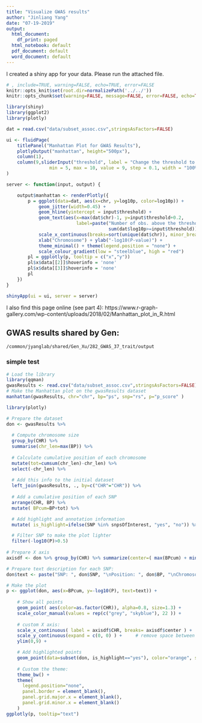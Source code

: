 ```yaml
---
title: "Visualize GWAS results"
author: "Jinliang Yang"
date: "07-19-2019"
output:
  html_document:
    df_print: paged
  html_notebook: default
  pdf_document: default
  word_document: default
---
```


I created a shiny app for your data. Please run the attached file.
 

 
```r
# , include=TRUE, warning=FALSE, echo=TRUE, error=FALSE
knitr::opts_knit$set(root.dir=normalizePath('../../'))
knitr::opts_chunk$set(warning=FALSE, message=FALSE, error=FALSE, echo=TRUE)
```


```r
library(shiny)
library(ggplot2)
library(plotly)

dat = read.csv("data/subset_assoc.csv",stringsAsFactors=FALSE)

ui <- fluidPage(
    titlePanel("Manhattan Plot for GWAS Results"),
    plotlyOutput("manhattan", height="500px"),
    column(1),
    column(9,sliderInput("threshold", label = "Change the threshold to:",
                min = 5, max = 10, value = 9, step = 0.1, width = "100%"))
)

server <- function(input, output) {

    output$manhattan <- renderPlotly({
        p = ggplot(data=dat, aes(x=chr, y=log10p, color=log10p)) + 
            geom_jitter(width=0.45) +
            geom_hline(yintercept = input$threshold) +
            geom_text(aes(x=max(dat$chr)-1, y=input$threshold+0.2,
                          label=paste("Number of obs. above the threshold:",
                                      sum(dat$log10p>=input$threshold))), color=1) +
            scale_x_continuous(breaks=sort(unique(dat$chr)), minor_breaks=NULL) +
            xlab("Chromosome") + ylab("-log10(P-value)") +
            theme_minimal() + theme(legend.position = "none") +
            scale_colour_gradient(low = "steelblue", high = "red")
        pl = ggplotly(p, tooltip = c("x","y"))
        pl$x$data[[2]]$hoverinfo = 'none'
        pl$x$data[[3]]$hoverinfo = 'none'
        pl
    })
}

shinyApp(ui = ui, server = server)

```


I also find this page online (see part 4): https://www.r-graph-gallery.com/wp-content/uploads/2018/02/Manhattan_plot_in_R.html
 



## GWAS results shared by Gen:

`/common/jyanglab/shared/Gen_Xu/282_GWAS_37_trait/output`


### simple test

```r
# Load the library
library(qqman)
gwasResults <- read.csv("data/subset_assoc.csv",stringsAsFactors=FALSE)
# Make the Manhattan plot on the gwasResults dataset
manhattan(gwasResults, chr="chr", bp="ps", snp="rs", p="p_score" )
```


```r
library(plotly)

# Prepare the dataset
don <- gwasResults %>% 
  
  # Compute chromosome size
  group_by(CHR) %>% 
  summarise(chr_len=max(BP)) %>% 
  
  # Calculate cumulative position of each chromosome
  mutate(tot=cumsum(chr_len)-chr_len) %>%
  select(-chr_len) %>%
  
  # Add this info to the initial dataset
  left_join(gwasResults, ., by=c("CHR"="CHR")) %>%
  
  # Add a cumulative position of each SNP
  arrange(CHR, BP) %>%
  mutate( BPcum=BP+tot) %>%

  # Add highlight and annotation information
  mutate( is_highlight=ifelse(SNP %in% snpsOfInterest, "yes", "no")) %>%

  # Filter SNP to make the plot lighter
  filter(-log10(P)>0.5)
  
# Prepare X axis
axisdf <- don %>% group_by(CHR) %>% summarize(center=( max(BPcum) + min(BPcum) ) / 2 )

# Prepare text description for each SNP:
don$text <- paste("SNP: ", don$SNP, "\nPosition: ", don$BP, "\nChromosome: ", don$CHR, "\nLOD score:", -log10(don$P) %>% round(2), "\nWhat else do you wanna know", sep="")

# Make the plot
p <- ggplot(don, aes(x=BPcum, y=-log10(P), text=text)) +
    
    # Show all points
    geom_point( aes(color=as.factor(CHR)), alpha=0.8, size=1.3) +
    scale_color_manual(values = rep(c("grey", "skyblue"), 22 )) +
    
    # custom X axis:
    scale_x_continuous( label = axisdf$CHR, breaks= axisdf$center ) +
    scale_y_continuous(expand = c(0, 0) ) +     # remove space between plot area and x axis
    ylim(0,9) +

    # Add highlighted points
    geom_point(data=subset(don, is_highlight=="yes"), color="orange", size=2) +
  
    # Custom the theme:
    theme_bw() +
    theme( 
      legend.position="none",
      panel.border = element_blank(),
      panel.grid.major.x = element_blank(),
      panel.grid.minor.x = element_blank()
    )
ggplotly(p, tooltip="text")

```




